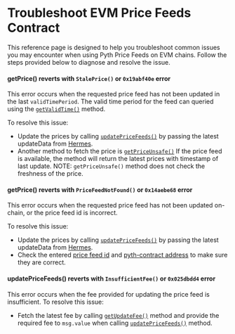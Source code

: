 # Troubleshoot EVM Price Feeds Contract

This reference page is designed to help you troubleshoot common issues you may encounter when using Pyth Price Feeds on EVM chains.
Follow the steps provided below to diagnose and resolve the issue.

#### getPrice() reverts with `StalePrice()` or `0x19abf40e` error

This error occurs when the requested price feed has not been updated in the last `validTimePeriod`.
The valid time period for the feed can queried using the [`getValidTime()`](https://github.com/pyth-network/pyth-crosschain/blob/main/target_chains/ethereum/sdk/solidity/AbstractPyth.sol#L22) method.

To resolve this issue:

- Update the prices by calling [`updatePriceFeeds()`]("https://github.com/pyth-network/pyth-crosschain/blob/main/target_chains/ethereum/sdk/solidity/AbstractPyth.sol#L88")
  by passing the latest updateData from [Hermes](https://hermes.pyth.network/docs/#/rest/latest_vaas).
- Another method to fetch the price is [`getPriceUnsafe()`](https://github.com/pyth-network/pyth-crosschain/blob/main/target_chains/ethereum/sdk/solidity/AbstractPyth.sol#L41)
  If the price feed is available, the method will return the latest prices with timestamp of last update.
  NOTE: `getPriceUnsafe()` method does not check the freshness of the price.

#### getPrice() reverts with `PriceFeedNotFound()` or `0x14aebe68` error

This error occurs when the requested price feed has not been updated on-chain, or the price feed id is incorrect.

To resolve this issue:

- Update the prices by calling [`updatePriceFeeds()`]("https://github.com/pyth-network/pyth-crosschain/blob/main/target_chains/ethereum/sdk/solidity/IPyth.sol#L112")
  by passing the latest updateData from [Hermes](https://hermes.pyth.network/docs/#/rest/latest_vaas).
- Check the entered [price feed id](https://pyth.network/developers/price-feed-ids) and [pyth-contract address](https://docs.pyth.network/price-feeds/contract-addresses/evm) to make sure they are correct.

#### updatePriceFeeds() reverts with `InsufficientFee()` or `0x025dbdd4` error

This error occurs when the fee provided for updating the price feed is insufficient.
To resolve this issue:

- Fetch the latest fee by calling [`getUpdateFee()`](https://github.com/pyth-network/pyth-crosschain/blob/main/target_chains/ethereum/sdk/solidity/IPyth.sol#L112) method and
  provide the required fee to `msg.value` when calling [`updatePriceFeeds()`](https://github.com/pyth-network/pyth-crosschain/blob/main/target_chains/ethereum/sdk/solidity/IPyth.sol#L112) method.
